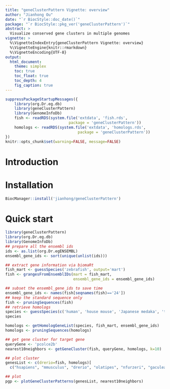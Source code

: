 ```yaml
---
title: "geneClusterPattern Vignette: overview"
author: "Jianhong Ou"
date: "`r BiocStyle::doc_date()`"
package: "`r BiocStyle::pkg_ver('geneClusterPattern')`"
abstract: >
  Visualize conserved gene clusters in multiple genomes
vignette: >
  %\VignetteIndexEntry{geneClusterPattern Vignette: overview}
  %\VignetteEngine{knitr::rmarkdown}
  %\VignetteEncoding{UTF-8}
output:
  html_document:
    theme: simplex
    toc: true
    toc_float: true
    toc_depth: 4
    fig_caption: true
---
```


```r
suppressPackageStartupMessages({
    library(org.Dr.eg.db)
    library(geneClusterPattern)
    library(GenomeInfoDb)
    fish <- readRDS(system.file('extdata', 'fish.rds',
                            package = 'geneClusterPattern'))
    homologs <- readRDS(system.file('extdata', 'homologs.rds',
                                package = 'geneClusterPattern'))
})
knitr::opts_chunk$set(warning=FALSE, message=FALSE)
```

# Introduction

# Installation
```r
BiocManager::install('jianhong/geneClusterPattern')
```

# Quick start
```r
library(geneClusterPattern)
library(org.Dr.eg.db)
library(GenomeInfoDb)
## prepare all the ensembl ids
ids <- as.list(org.Dr.egENSEMBL)
ensembl_gene_ids <- sort(unique(unlist(ids)))
```
```r
## extract gene information via biomaRt
fish_mart <- guessSpecies('zebrafish', output='mart')
fish <- grangesFromEnsemblIDs(mart = fish_mart,
                              ensembl_gene_ids = ensembl_gene_ids)
```
```r
## subset the ensembl_gene_ids to save time
ensembl_gene_ids <- names(fish[seqnames(fish)=='24'])
## keep the standard sequence only
fish <- pruningSequences(fish)
## retrieve homologs
species <- guessSpecies(c('human', 'house mouse', 'Japanese medaka', 'turquoise killifish', 'gaculeatus')) # three-spined stickleback
species
```
```r
homologs <- getHomologGeneList(species, fish_mart, ensembl_gene_ids)
homologs <- pruningSequences(homologs)
```
```r
## get gene cluster for target gene
queryGene <- 'pcolce2b'
nearest10neighbors <- getGeneCluster(fish, queryGene, homologs, k=10)

## plot cluster
genesList <- c(drerio=fish, homologs)[
  c("hsapiens", "mmusculus", "drerio", "olatipes", "nfurzeri", "gaculeatus")]

## plot
pgp <- plotGeneClusterPatterns(genesList, nearest10neighbors)
```




